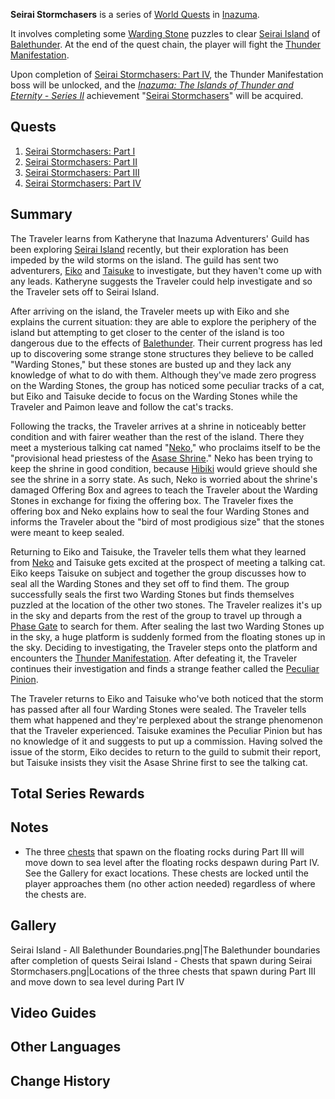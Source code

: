 {{Chapter Infobox
|type            = World
|image           = World Quest Seirai Stormchasers.jpg
|region          = Inazuma
|next            = Through the Mists
}}
'''Seirai Stormchasers''' is a series of [[World Quest]]s in [[Inazuma]].

It involves completing some [[The Warding Stones of Seirai|Warding Stone]] puzzles to clear [[Seirai Island]] of [[Balethunder]]. At the end of the quest chain, the player will fight the [[Thunder Manifestation]].

Upon completion of [[Seirai Stormchasers: Part IV]], the Thunder Manifestation boss will be unlocked, and the ''[[Inazuma: The Islands of Thunder and Eternity - Series II]]'' achievement "[[Seirai Stormchasers (Achievement)|Seirai Stormchasers]]" will be acquired.

==Quests==
# [[Seirai Stormchasers: Part I]]
# [[Seirai Stormchasers: Part II]]
# [[Seirai Stormchasers: Part III]]
# [[Seirai Stormchasers: Part IV]]

==Summary==
The Traveler learns from Katheryne that Inazuma Adventurers' Guild has been exploring [[Seirai Island]] recently, but their exploration has been impeded by the wild storms on the island. The guild has sent two adventurers, [[Eiko]] and [[Taisuke]] to investigate, but they haven't come up with any leads. Katheryne suggests the Traveler could help investigate and so the Traveler sets off to Seirai Island.

After arriving on the island, the Traveler meets up with Eiko and she explains the current situation: they are able to explore the periphery of the island but attempting to get closer to the center of the island is too dangerous due to the effects of [[Balethunder]]. Their current progress has led up to discovering some strange stone structures they believe to be called "Warding Stones," but these stones are busted up and they lack any knowledge of what to do with them. Although they've made zero progress on the Warding Stones, the group has noticed some peculiar tracks of a cat, but Eiko and Taisuke decide to focus on the Warding Stones while the Traveler and Paimon leave and follow the cat's tracks.

Following the tracks, the Traveler arrives at a shrine in noticeably better condition and with fairer weather than the rest of the island. There they meet a mysterious talking cat named "[[Neko]]," who proclaims itself to be the "provisional head priestess of the [[Asase Shrine]]." Neko has been trying to keep the shrine in good condition, because [[Hibiki]] would grieve should she see the shrine in a sorry state. As such, Neko is worried about the shrine's damaged Offering Box and agrees to teach the Traveler about the Warding Stones in exchange for fixing the offering box. The Traveler fixes the offering box and Neko explains how to seal the four Warding Stones and informs the Traveler about the "bird of most prodigious size" that the stones were meant to keep sealed.

Returning to Eiko and Taisuke, the Traveler tells them what they learned from [[Neko]] and Taisuke gets excited at the prospect of meeting a talking cat. Eiko keeps Taisuke on subject and together the group discusses how to seal all the Warding Stones and they set off to find them. The group successfully seals the first two Warding Stones but finds themselves puzzled at the location of the other two stones. The Traveler realizes it's up in the sky and departs from the rest of the group to travel up through a [[Phase Gate]] to search for them. After sealing the last two Warding Stones up in the sky, a huge platform is suddenly formed from the floating stones up in the sky. Deciding to investigating, the Traveler steps onto the platform and encounters the [[Thunder Manifestation]]. After defeating it, the Traveler continues their investigation and finds a strange feather called the [[Peculiar Pinion]].

The Traveler returns to Eiko and Taisuke who've both noticed that the storm has passed after all four Warding Stones were sealed. The Traveler tells them what happened and they're perplexed about the strange phenomenon that the Traveler experienced. Taisuke examines the Peculiar Pinion but has no knowledge of it and suggests to put up a commission. Having solved the issue of the storm, Eiko decides to return to the guild to submit their report, but Taisuke insists they visit the Asase Shrine first to see the talking cat.

==Total Series Rewards==
{{Event Rewards
|type = Quest
|Adventure EXP = 1200
|Mora = 55,000
|Primogem = 150
|Hero's Wit = 13
|Peculiar Pinion = 1
|sort = Adventure EXP,Primogem,Hero's Wit,Mora, Peculiar Pinion
}}

==Notes==
* The three [[chests]] that spawn on the floating rocks during Part III will move down to sea level after the floating rocks despawn during Part IV. See the Gallery for exact locations. These chests are locked until the player approaches them (no other action needed) regardless of where the chests are.

==Gallery==
<gallery hideaddbutton="true" captionalign="center">
Seirai Island - All Balethunder Boundaries.png|The Balethunder boundaries after completion of quests
Seirai Island - Chests that spawn during Seirai Stormchasers.png|Locations of the three chests that spawn during Part III and move down to sea level during Part IV
</gallery>

==Video Guides==
{{EVT
|video1   = https://youtu.be/OE9Krdaji4Y
|caption1 = 

|video2   = https://youtu.be/7YSRnGHKOf0
|caption2 = Seirai Stormchasers Quest Guide
}}

==Other Languages==
{{Other Languages
|en      = Seirai Stormchasers
|zhs     = 清籁逐雷记
|zhs_rm  = Qīnglài Zhú Léi Jì
|zht     = 清籟逐雷記
|zht_rm  = Qīnglài Zhú Léi Jì
|zh_tl   = Seirai Thunder Chasing Record
|ja      = セイライ逐雷記
|ja_rm   = Seirai Chikuraiki{{Assumed}}
|ja_tl   = Seirai Stormchasers' Account
|ko      = 세이라이 번개 추적기
|ko_rm   = Seirai Beongae Chujeokgi
|ko_tl   = Seirai Lightning Chasing Record
|es      = Cazatormentas de Seirai
|es_tl   = Seirai Stormhunters
|fr      = Chasseurs d'orage de Seirai
|fr_tl   = Seirai Storm Chasers
|ru      = Охотники за грозами Сэйрая
|ru_tl   = 
|th      = ล่าสายฟ้าบนเกาะ Seirai
|th_rm   = 
|th_tl   = 
|vi      = Chuyến Săn Sấm Seirai
|vi_tl   = 
|de      = Sturmjäger von Seirai
|de_tl   = Stormchasers of Seirai
|id      = Pemburu Badai Seirai
|id_tl   = Seirai Storm Chasers
|pt      = Perseguidores de Tempestade de Seirai
|pt_tl   = 
}}

==Change History==
{{Change History|2.1}}